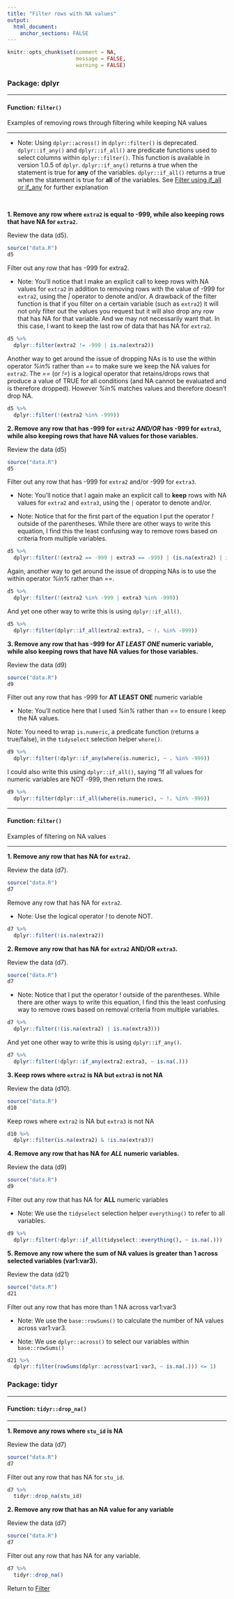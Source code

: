 ```yaml
---
title: "Filter rows with NA values"
output: 
  html_document:
    anchor_sections: FALSE
---
```


```r
knitr::opts_chunk$set(comment = NA,
                      message = FALSE,
                      warning = FALSE)
```

### Package: dplyr

---

#### Function: `filter()`

Examples of removing rows through filtering while keeping NA values

---

* Note: Using `dplyr::across()` in `dplyr::filter()` is deprecated. `dplyr::if_any()` and `dplyr::if_all()` are predicate functions used to select columns within `dplyr::filter()`. This function is available in version 1.0.5 of `dplyr`. `dplyr::if_any()` returns a true when the statement is true for **any** of the variables. `dplyr::if_all()` returns a true when the statement is true for **all** of the variables. See [Filter using if_all or if_any](https://cghlewis.github.io/data-wrangling-functions/filter-data/filter-rows-if.html) for further explanation

<br>

**1\. Remove any row where `extra2` is equal to -999, while also keeping rows that have NA for `extra2`.**

Review the data (d5).

```r

source("data.R")
d5

```


Filter out any row that has -999 for extra2.

* Note: You’ll notice that I make an explicit call to keep rows with NA values for `extra2` in addition to removing rows with the value of -999 for `extra2`, using the *|* operator to denote and/or. A drawback of the filter function is that if you filter on a certain variable (such as `extra2`) it will not only filter out the values you request but it will also drop any row that has NA for that variable. And we may not necessarily want that. In this case, I want to keep the last row of data that has NA for `extra2`.

```r

d5 %>% 
  dplyr::filter(extra2 != -999 | is.na(extra2))

```

Another way to get around the issue of dropping NAs is to use the within operator *%in%* rather than *==* to make sure we keep the NA values for `extra2`. The *==* (or *!=*) is a logical operator that retains/drops rows that produce a value of TRUE for all conditions (and NA cannot be evaluated and is therefore dropped). However *%in%* matches values and therefore doesn't drop NA. 

```r

d5 %>% 
  dplyr::filter(!(extra2 %in% -999))

```


**2\. Remove any row that has -999 for `extra2` *AND/OR* has -999 for `extra3`, while also keeping rows that have NA values for those variables.**

Review the data (d5)

```r

source("data.R")
d5

```

Filter out any row that has -999 for `extra2` and/or -999 for `extra3`.

* Note: You'll notice that I again make an explicit call to **keep** rows with NA values for `extra2` and `extra3`, using the `|` operator to denote and/or.

* Note: Notice that for the first part of the equation I put the operator *!* outside of the parentheses. While there are other ways to write this equation, I find this the least confusing way to remove rows based on criteria from multiple variables.

```r

d5 %>% 
  dplyr::filter(!(extra2 == -999 | extra3 == -999) | (is.na(extra2) | is.na(extra3)))

```

Again, another way to get around the issue of dropping NAs is to use the within operator *%in%* rather than *==*.

```r

d5 %>% 
  dplyr::filter(!(extra2 %in% -999 | extra3 %in% -999))

```

And yet one other way to write this is using `dplyr::if_all()`.

```r

d5 %>% 
  dplyr::filter(dplyr::if_all(extra2:extra3, ~ !. %in% -999))

```


**3\. Remove any row that has -999 for *AT LEAST ONE* numeric variable, while also keeping rows that have NA values for those variables.**

Review the data (d9)

```r

source("data.R")
d9

```

Filter out any row that has -999 for **AT LEAST ONE** numeric variable

* Note: You'll notice here that I used *%in%* rather than *==* to ensure I keep the NA values.

Note: You need to wrap `is.numeric`, a predicate function (returns a true/false), in the `tidyselect` selection helper `where()`.

```r

d9 %>% 
  dplyr::filter(!dplyr::if_any(where(is.numeric), ~ . %in% -999))

```

I could also write this using `dplyr::if_all()`, saying "If all values for numeric variables are NOT -999, then return the rows.

```r

d9 %>% 
  dplyr::filter(dplyr::if_all(where(is.numeric), ~ !. %in% -999))

```

---

#### Function: `filter()`

Examples of filtering on NA values

---

**1\. Remove any row that has NA for `extra2`.**

Review the data (d7).

```r

source("data.R")
d7

```

Remove any row that has NA for `extra2`.

* Note: Use the logical operator *!* to denote NOT.

```r

d7 %>% 
  dplyr::filter(!is.na(extra2))

```

**2\. Remove any row that has NA for `extra2` AND/OR `extra3`.**

Review the data (d7).

```r

source("data.R")
d7

```

* Note: Notice that I put the operator ! outside of the parentheses. While there are other ways to write this equation, I find this the least confusing way to remove rows based on removal criteria from multiple variables.

```r

d7 %>% 
  dplyr::filter(!(is.na(extra2) | is.na(extra3)))

```

And yet one other way to write this is using `dplyr::if_any()`.

```r

d7 %>%
  dplyr::filter(!dplyr::if_any(extra2:extra3, ~ is.na(.)))

```


**3\. Keep rows where `extra2` is NA but `extra3` is not NA**

Review the data (d10).

```r

source("data.R")
d10

```

Keep rows where `extra2` is NA but `extra3` is not NA

```r

d10 %>%
  dplyr::filter(is.na(extra2) & !is.na(extra3))
```


**4\. Remove any row that has NA for *ALL* numeric variables.**

Review the data (d9)

```r

source("data.R")
d9

```

Filter out any row that has NA for **ALL** numeric variables

* Note: We use the `tidyselect` selection helper `everything()` to refer to all variables.

```r

d9 %>% 
  dplyr::filter(!dplyr::if_all(tidyselect::everything(), ~ is.na(.)))


```

**5\. Remove any row where the sum of NA values is greater than 1 across selected variables (var1:var3).**

Review the data (d21)

```r

source("data.R")
d21

```

Filter out any row that has more than 1 NA across var1:var3

* Note: We use the `base::rowSums()` to calculate the number of NA values across var1:var3.

* Note: We use `dplyr::across()` to select our variables within `base::rowSums()`

```r

d21 %>%
  dplyr::filter(rowSums(dplyr::across(var1:var3, ~ is.na(.))) <= 1)

```


### Package: tidyr

---

#### Function: `tidyr::drop_na()`

---

**1\. Remove any rows where `stu_id` is NA**

Review the data (d7)

```r

source("data.R")
d7

```


Filter out any row that has NA for `stu_id`.

```r

d7 %>% 
  tidyr::drop_na(stu_id)


```


**2\. Remove any row that has an NA value for any variable**

Review the data (d7)

```r

source("data.R")
d7

```

Filter out any row that has NA for any variable.

```r

d7 %>% 
  tidyr::drop_na()


```

Return to [Filter](https://github.com/Cghlewis/data-wrangling-functions/wiki/Filter)
